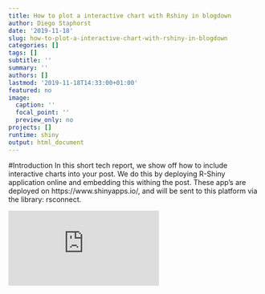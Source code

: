 ```yaml
---
title: How to plot a interactive chart with Rshiny in blogdown
author: Diego Staphorst
date: '2019-11-18'
slug: how-to-plot-a-interactive-chart-with-rshiny-in-blogdown
categories: []
tags: []
subtitle: ''
summary: ''
authors: []
lastmod: '2019-11-18T14:33:00+01:00'
featured: no
image:
  caption: ''
  focal_point: ''
  preview_only: no
projects: []
runtime: shiny
output: html_document
---
```



#Introduction
In this short tech report, we show off how to include interactive charts into your post. We do this by deploying R-Shiny application online and embedding this withing the post. These app's are deployed on https://www.shinyapps.io/, and will be sent to this platform via the library: rsconnect.

<iframe frameborder="no"  src="http://hva-diego.shinyapps.io/shinyapps"> </iframe>


